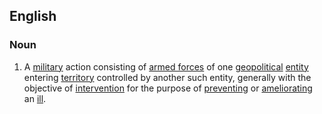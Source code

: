 ==English==

===Noun===
{{en-noun}}

# {{lb|en|military}} A [[military]] action consisting of [[armed forces]] of one [[geopolitical]] [[entity]] entering [[territory]] controlled by another such entity, generally with the objective of [[intervention]] for the purpose of [[preventing]] or [[ameliorating]] an [[ill]].
